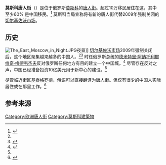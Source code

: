 '''莫斯科唐人街'''（{{lang-ru|Черки́зовский рынок}}）是位于俄罗斯[[莫斯科|莫斯科]]的[[唐人街|唐人街]]。超过10万移民居住在这，其中至少60% 是中国移民。<ref name=engrussia>{{cite web|url=http://englishrussia.com/2009/11/14/chinatown-in-moscow/|title=Chinatown in Moscow?|access-date=2016-09-16|archive-date=2020-12-13|archive-url=https://web.archive.org/web/20201213012247/https://englishrussia.com/2009/11/14/chinatown-in-moscow/|dead-url=no}}</ref> 莫斯科当局宣称将有新的唐人街代替2009年强制关闭的[[切尔基佐沃市场|切尔基佐沃市场]]。

==历史==
[[File:The_East_Moscow_in_Night.JPG|thumb]]夜景]]
[[切尔基佐沃市场|切尔基佐沃市场]]2009年强制关闭后，这个地区聚集越来越多的中国人。<ref name=engrussia/><ref name=moscownews>{{cite web|url=http://www.moscowtopnews.com/?area=postView&id=1385|title=Urban development: Billion-dollar Chinatown in Moscow|access-date=2016-09-16|archive-url=https://web.archive.org/web/20160304040548/http://www.moscowtopnews.com/?area=postView&id=1385|archive-date=2016-03-04|dead-url=yes}}</ref>  时任俄罗斯总统的[[德米特里·阿纳托利耶维奇·梅德韦杰夫|德米特里·阿纳托利耶维奇·梅德韦杰夫]]反对俄罗斯任何地方有目的建立一个中国城。<ref>{{cite web|title=President Medvedev opposes idea of 'Chinatowns' in Russia|url=http://en.rian.ru/russia/20101227/161954014.html|access-date=2016-09-16|archive-date=2010-12-30|archive-url=https://web.archive.org/web/20101230120136/http://en.rian.ru/russia/20101227/161954014.html|dead-url=no}}</ref> 尽管存在反对之声，中国已经准备投资10亿美元用于新中心的建设。<ref name=moscownews/>

尽管临近街区[[基泰格罗德|基泰格罗德]]，俄语可以直接翻译为唐人街。但仅有很少的中国人实际居住或在那里工作。<ref name=kitay>{{cite web|title=Kitai Gorod Area in Moscow|url=http://www.waytorussia.net/Moscow/KitaiGorod.html|access-date=2016-09-16|archive-date=2021-01-25|archive-url=https://web.archive.org/web/20210125142244/https://waytorussia.net/Moscow/KitaiGorod.html|dead-url=no}}</ref>

==参考来源==
<references/>

{{唐人街}}
[[Category:欧洲唐人街|Category:欧洲唐人街]]
[[Category:莫斯科建築物|Category:莫斯科建築物]]